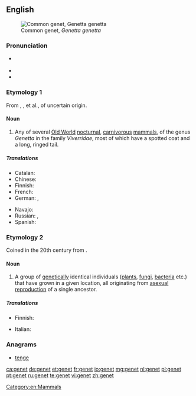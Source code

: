 {{also|genêt}}
==English==
{{was wotd|2012|January|8}}
{{wikipedia|dab=genet}}
[[File:Genetta genetta felina (Wroclaw zoo).JPG|thumb|right|Common genet, ''Genetta genetta'']]
===Pronunciation===
* {{a|UK|US}} {{IPA|/ˈdʒɛn.ɪt/}}
* {{audio|en-us-genet.ogg|Audio (US)}}
* {{rhymes|ɛnɪt}}

===Etymology 1===
From {{etyl|xno}} {{term|genette}}, {{etyl|frm}} {{term|genette}}, {{term|jenette}} et al., of uncertain origin.

====Noun====
{{en-noun}}

# Any of several [[Old World]] [[nocturnal]], [[carnivorous]] [[mammal]]s, of the genus ''Genetta'' in the family ''Viverridae'', most of which have a spotted coat and a long, ringed tail.

=====Translations=====
{{trans-top|mammal of the genus ''Genetta''}}
* Catalan: {{t|ca|geneta|f}}
* Chinese: {{t|cmn|獛|tr=[[pú]]|sc=Hani}}
* Finnish: {{t|fi|genetti}}
* French: {{t|fr|genette|f}}
* German: {{t|de|Genette|n}}, {{t|de|Ginsterkatze|f}}
{{trans-mid}}
* Navajo: {{tø|nv|dlǫ́ʼiitsoh áłtsʼózígíí}}
* Russian: {{t|ru|генетта|f|sc=Cyrl|tr=genétta|alt=гене́тта}}, {{t|ru|генета|f|sc=Cyrl|tr=genéta|alt=гене́та}}
* Spanish: {{t|es|jineta}}
{{trans-bottom}}

===Etymology 2===
Coined in the 20th century from {{term|gene}}.

====Noun====
{{en-noun}}

# {{biology}} A group of [[genetic]]ally identical individuals ([[plant]]s, [[fungi]], [[bacteria]] etc.) that have grown in a given location, all originating from [[asexual reproduction]] of a single ancestor.

=====Translations=====
{{trans-top|(biology) group of genetically identical individuals}}
* Finnish: {{t|fi|klooniyhdyskunta}}
{{trans-mid}}
* Italian: {{t|it|genet|m}}
{{trans-bottom}}

===Anagrams===
* [[tenge#English|tenge]]

[[Category:en:Mammals]]

[[ca:genet]]
[[de:genet]]
[[et:genet]]
[[fr:genet]]
[[io:genet]]
[[mg:genet]]
[[nl:genet]]
[[pl:genet]]
[[pt:genet]]
[[ru:genet]]
[[te:genet]]
[[vi:genet]]
[[zh:genet]]